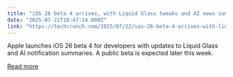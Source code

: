 ```yaml
---
title: "iOS 26 beta 4 arrives, with Liquid Glass tweaks and AI news summaries"
date: "2025-07-22T18:47:14.000Z"
link: "https://techcrunch.com/2025/07/22/ios-26-beta-4-arrives-with-liquid-glass-tweaks-and-ai-news-summaries/"
---
```


Apple launches iOS 26 beta 4 for developers with updates to Liquid Glass and AI notification summaries. A public beta is expected later this week.

[Read more](https://techcrunch.com/2025/07/22/ios-26-beta-4-arrives-with-liquid-glass-tweaks-and-ai-news-summaries/)
